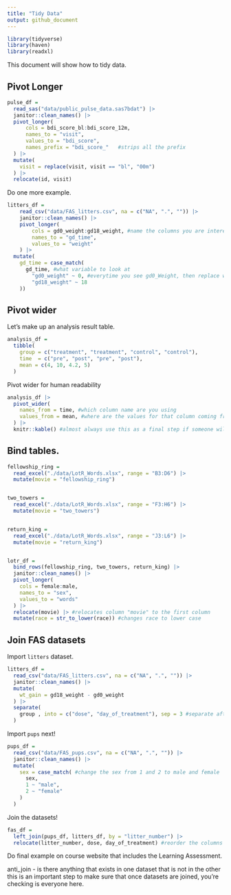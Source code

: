 ```yaml
---
title: "Tidy Data"
output: github_document
---
```


```r
library(tidyverse)
library(haven)
library(readxl)
```

This document will show how to tidy data.
 
## Pivot Longer

```r
pulse_df = 
  read_sas("data/public_pulse_data.sas7bdat") |> 
  janitor::clean_names() |> 
  pivot_longer(
      cols = bdi_score_bl:bdi_score_12m,
      names_to = "visit",
      values_to = "bdi_score",
      names_prefix = "bdi_score_"   #strips all the prefix
  ) |> 
  mutate(
    visit = replace(visit, visit == "bl", "00m")
  ) |> 
  relocate(id, visit)
```

Do one more example.

```r
litters_df = 
    read_csv("data/FAS_litters.csv", na = c("NA", ".", "")) |> 
    janitor::clean_names() |> 
    pivot_longer(
        cols = gd0_weight:gd18_weight, #name the columns you are interested in between gd0 and gd18 (this is in order, but can also use "starts with..." or "contains...")
        names_to = "gd_time",
        values_to = "weight"
    ) |> 
  mutate(
    gd_time = case_match(
      gd_time, #what variable to look at
        "gd0_weight" ~ 0, #everytime you see gd0_Weight, then replace with 0 
        "gd18_weight" ~ 18
    ))
```

## Pivot wider

Let's make up an analysis result table.

```r
analysis_df = 
  tibble(
    group = c("treatment", "treatment", "control", "control"),
    time  = c("pre", "post", "pre", "post"),
    mean = c(4, 10, 4.2, 5)
  )
```

Pivot wider for human readability

```r
analysis_df |> 
  pivot_wider(
    names_from = time, #which column name are you using
    values_from = mean, #where are the values for that column coming from? the mean variable
  ) |> 
  knitr::kable() #almost always use this as a final step if someone will read the table
```

## Bind tables.

```r
fellowship_ring = 
  read_excel("./data/LotR_Words.xlsx", range = "B3:D6") |>
  mutate(movie = "fellowship_ring")


two_towers = 
  read_excel("./data/LotR_Words.xlsx", range = "F3:H6") |>
  mutate(movie = "two_towers")


return_king = 
  read_excel("./data/LotR_Words.xlsx", range = "J3:L6") |>
  mutate(movie = "return_king")


lotr_df = 
  bind_rows(fellowship_ring, two_towers, return_king) |> 
  janitor::clean_names() |> 
  pivot_longer(
    cols = female:male,
    names_to = "sex",
    values_to = "words"
  ) |> 
  relocate(movie) |> #relocates column "movie" to the first column
  mutate(race = str_to_lower(race)) #changes race to lower case
```


## Join FAS datasets

Import `litters` dataset.

```r
litters_df = 
  read_csv("data/FAS_litters.csv", na = c("NA", ".", "")) |> 
  janitor::clean_names() |> 
  mutate(
    wt_gain = gd18_weight - gd0_weight
  ) |> 
  separate(
    group , into = c("dose", "day_of_treatment"), sep = 3 #separate after 3 characters, can also ask it to look for a space or other special character
  )
```

Import `pups` next!

```r
pups_df = 
  read_csv("data/FAS_pups.csv", na = c("NA", ".", "")) |> 
  janitor::clean_names() |> 
  mutate(
    sex = case_match( #change the sex from 1 and 2 to male and female
      sex,
      1 ~ "male",
      2 ~ "female"
    )
  )
```

Join the datasets!

```r
fas_df = 
  left_join(pups_df, litters_df, by = "litter_number") |> 
  relocate(litter_number, dose, day_of_treatment) #reorder the columns starting with these as the first three in this order
```

Do final example on course website that includes the Learning Assessment. 

anti_join - is there anything that exists in one dataset that is not in the other
this is an important step to make sure that once datasets are joined, you're checking is everyone here. 



